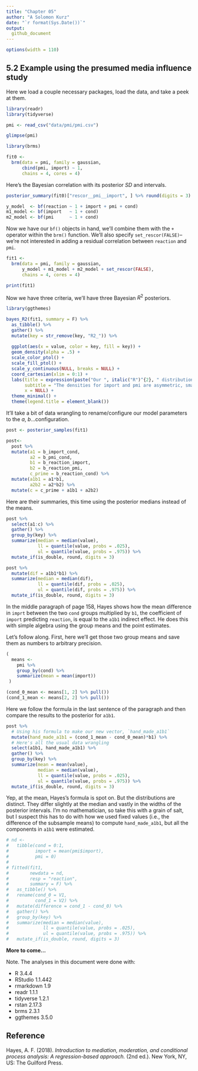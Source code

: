 ```yaml
---
title: "Chapter 05"
author: "A Solomon Kurz"
date: "`r format(Sys.Date())`"
output:
  github_document
---
```


```r
options(width = 110)
```

## 5.2 Example using the presumed media influence study

Here we load a couple necessary packages, load the data, and take a peek at them.

```r
library(readr)
library(tidyverse)

pmi <- read_csv("data/pmi/pmi.csv")

glimpse(pmi)
```

```r
library(brms)

fit0 <- 
  brm(data = pmi, family = gaussian,
      cbind(pmi, import) ~ 1,
      chains = 4, cores = 4)
```

Here's the Bayesian correlation with its posterior *SD* and intervals.

```r
posterior_summary(fit0)["rescor__pmi__import", ] %>% round(digits = 3)
```

```r
y_model  <- bf(reaction ~ 1 + import + pmi + cond)
m1_model <- bf(import   ~ 1 + cond)
m2_model <- bf(pmi      ~ 1 + cond)
```

Now we have our `bf()` objects in hand, we'll combine them with the `+` operator within the `brm()` function. We'll also specify `set_rescor(FALSE)`--we're not interested in adding a residual correlation between `reaction` and `pmi`.

```r
fit1 <-
  brm(data = pmi, family = gaussian,
      y_model + m1_model + m2_model + set_rescor(FALSE),
      chains = 4, cores = 4)
```

```r
print(fit1)
```

Now we have three criteria, we'll have three Bayesian $R^2$ posteriors.

```r
library(ggthemes)

bayes_R2(fit1, summary = F) %>% 
  as_tibble() %>% 
  gather() %>% 
  mutate(key = str_remove(key, "R2_")) %>% 
  
  ggplot(aes(x = value, color = key, fill = key)) +
  geom_density(alpha = .5) +
  scale_color_ptol() +
  scale_fill_ptol() +
  scale_y_continuous(NULL, breaks = NULL) +
  coord_cartesian(xlim = 0:1) +
  labs(title = expression(paste("Our ", italic("R")^{2}, " distributions")),
       subtitle = "The densities for import and pmi are asymmetric, small, and largely overlapping. The density for reaction is Gaussian and\nmore impressive in magnitude.",
       x = NULL) +
  theme_minimal() +
  theme(legend.title = element_blank())
```

It'll take a bit of data wrangling to rename/configure our model parameters to the $a$, $b$...configuration.

```r
post <- posterior_samples(fit1)

post<-
  post %>% 
  mutate(a1 = b_import_cond,
         a2 = b_pmi_cond,
         b1 = b_reaction_import,
         b2 = b_reaction_pmi,
         c_prime = b_reaction_cond) %>% 
  mutate(a1b1 = a1*b1,
         a2b2 = a2*b2) %>% 
  mutate(c = c_prime + a1b1 + a2b2)
```

Here are their summaries, this time using the posterior medians instead of the means. 

```r
post %>% 
  select(a1:c) %>% 
  gather() %>% 
  group_by(key) %>% 
  summarize(median = median(value), 
            ll = quantile(value, probs = .025),
            ul = quantile(value, probs = .975)) %>% 
  mutate_if(is_double, round, digits = 3)
```

```r
post %>% 
  mutate(dif = a1b1*b1) %>% 
  summarize(median = median(dif), 
            ll = quantile(dif, probs = .025),
            ul = quantile(dif, probs = .975)) %>% 
  mutate_if(is_double, round, digits = 3)
```

In the middle paragraph of page 158, Hayes shows how the mean difference in `imprt` between the two `cond` groups multiplied by `b1`, the coefficient of `import` predicting `reaction`, is equal to the `a1b1` indirect effect. He does this with simple algebra using the group means and the point estimates. 

Let's follow along. First, here we'll get those two group means and save them as numbers to arbitrary precision.

```r
(
  means <-
    pmi %>%
    group_by(cond) %>% 
    summarize(mean = mean(import))
 )

(cond_0_mean <- means[1, 2] %>% pull())
(cond_1_mean <- means[2, 2] %>% pull())
```

Here we follow the formula in the last sentence of the paragraph and then compare the results to the posterior for `a1b1`.

```r
post %>% 
  # Using his formula to make our new vector, `hand_made_a1b1` 
  mutate(hand_made_a1b1 = (cond_1_mean - cond_0_mean)*b1) %>% 
  # Here's all the usual data wrangling
  select(a1b1, hand_made_a1b1) %>% 
  gather() %>% 
  group_by(key) %>% 
  summarize(mean = mean(value), 
            median = median(value), 
            ll = quantile(value, probs = .025),
            ul = quantile(value, probs = .975)) %>% 
  mutate_if(is_double, round, digits = 3)
```

Yep, at the mean, Hayes's formula is spot on. But the distributions are distinct. They differ slightly at the median and vastly in the widths of the posterior intervals. I’m no mathematician, so take this with a grain of salt, but I suspect this has to do with how we used fixed values (i.e., the difference of the subsample means) to compute `hand_made_a1b1`, but all the components in `a1b1` were estimated.

```r
# nd <- 
#   tibble(cond = 0:1,
#          import = mean(pmi$import),
#          pmi = 0)
# 
# fitted(fit1, 
#        newdata = nd, 
#        resp = "reaction",
#        summary = F) %>% 
#   as_tibble() %>% 
#   rename(cond_0 = V1,
#          cond_1 = V2) %>% 
#   mutate(difference = cond_1 - cond_0) %>% 
#   gather() %>% 
#   group_by(key) %>% 
#   summarize(median = median(value), 
#             ll = quantile(value, probs = .025),
#             ul = quantile(value, probs = .975)) %>% 
#   mutate_if(is_double, round, digits = 3)
```

**More to come...**

Note. The analyses in this document were done with:

* R           3.4.4
* RStudio     1.1.442
* rmarkdown   1.9
* readr       1.1.1
* tidyverse   1.2.1
* rstan       2.17.3
* brms        2.3.1
* ggthemes    3.5.0

## Reference

Hayes, A. F. (2018). *Introduction to mediation, moderation, and conditional process analysis: A regression-based approach.* (2nd ed.). New York, NY, US: The Guilford Press.